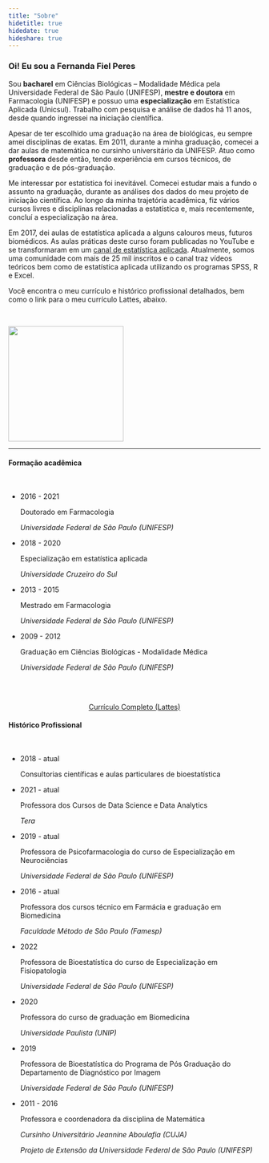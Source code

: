 ```yaml
---
title: "Sobre"
hidetitle: true
hidedate: true
hideshare: true
---
```


<div class="sobre row">
  
<div class = "column1">

### Oi! Eu sou a Fernanda Fiel Peres

Sou **bacharel** em Ciências Biológicas – Modalidade Médica pela Universidade Federal de São Paulo (UNIFESP), **mestre e doutora** em Farmacologia (UNIFESP) e possuo uma **especialização** em Estatística Aplicada (Unicsul). Trabalho com pesquisa e análise de dados há 11 anos, desde quando ingressei na iniciação científica.  
  
Apesar de ter escolhido uma graduação na área de biológicas, eu sempre amei disciplinas de exatas. Em 2011, durante a minha graduação, comecei a dar aulas de matemática no cursinho universitário da UNIFESP. Atuo como **professora** desde então, tendo experiência em cursos técnicos, de graduação e de pós-graduação.  
  
Me interessar por estatística foi inevitável. Comecei estudar mais a fundo o assunto na graduação, durante as análises dos dados do meu projeto de iniciação científica. Ao longo da minha trajetória acadêmica, fiz vários cursos livres e disciplinas relacionadas a estatística e, mais recentemente, concluí a especialização na área.  
  
Em 2017, dei aulas de estatística aplicada a alguns calouros meus, futuros biomédicos. As aulas práticas deste curso foram publicadas no YouTube e se transformaram em um [canal de estatística aplicada](https://youtube.com/c/FernandaPeres). Atualmente, somos uma comunidade com mais de 25 mil inscritos e o canal traz vídeos teóricos bem como de estatística aplicada utilizando os programas SPSS, R e Excel.  
  
Você encontra o meu currículo e histórico profissional detalhados, bem como o link para o meu currículo Lattes, abaixo.  

<br>
</div>

<div class="column2">
<img width="230" src="/static/sobre_files/author.png" alt="" loading="lazy">
<br>
</div>

<hr>

<div class = "column3">

#### Formação acadêmica

<link rel="stylesheet" href="https://maxcdn.bootstrapcdn.com/font-awesome/4.5.0/css/font-awesome.min.css">

<br>

<ul>

<li>
<p>2016 - 2021</p>
<p>Doutorado em Farmacologia</p>
<p><i>Universidade Federal de São Paulo (UNIFESP)</i></p>
</li>

<li>
<p>2018 - 2020</p>
<p>Especialização em estatística aplicada</p>
<p><i>Universidade Cruzeiro do Sul</i></p>
</li>

<li>
<p>2013 - 2015</p>
<p>Mestrado em Farmacologia</p>
<p><i>Universidade Federal de São Paulo (UNIFESP)</i></p>
</li>

<li>
<p>2009 - 2012</p>
<p>Graduação em Ciências Biológicas - Modalidade Médica</p>
<p><i>Universidade Federal de São Paulo (UNIFESP)</i></p>
</li>

</ul>

<br><br>

<center>
<a href="http://lattes.cnpq.br/7696717599003359" class="button">Currículo Completo (Lattes)</a>
</center>

</div>


<div class = "column4">

#### Histórico Profissional

<br>

<ul>

<li class = "g">
<p>2018 - atual</p>
<p>Consultorias científicas e aulas particulares de bioestatística</p>
</li>

<li class = "t">
<p>2021 - atual</p>
<p>Professora dos Cursos de Data Science e Data Analytics</p>
<p><i>Tera</i></p>
</li>

<li class = "t">
<p>2019 - atual</p>
<p>Professora de Psicofarmacologia do curso de Especialização em Neurociências</p>
<p><i>Universidade Federal de São Paulo (UNIFESP)</i></p>
</li>

<li class = "t">
<p>2016 - atual</p>
<p>Professora dos cursos técnico em Farmácia e graduação em Biomedicina</p>
<p><i>Faculdade Método de São Paulo (Famesp)</i></p>
</li>

<li class = "t">
<p>2022</p>
<p>Professora de Bioestatística do curso de Especialização em Fisiopatologia</p>
<p><i>Universidade Federal de São Paulo (UNIFESP)</i></p>
</li>

<li class = "t">
<p>2020</p>
<p>Professora do curso de graduação em Biomedicina</p>
<p><i>Universidade Paulista (UNIP)</i></p>
</li>


<li class = "t">
<p>2019</p>
<p>Professora de Bioestatística do Programa de Pós Graduação do Departamento de Diagnóstico por Imagem</p>
<p><i>Universidade Federal de São Paulo (UNIFESP)</i></p>
</li>

<li class = "t">
<p>2011 - 2016</p>
<p>Professora e coordenadora da disciplina de Matemática</p>
<p><i>Cursinho Universitário Jeannine Aboulafia (CUJA)</i></p>
<p><i>Projeto de Extensão da Universidade Federal de São Paulo (UNIFESP)</i></p>
</li>

</ul>
  
</div>

</div>

